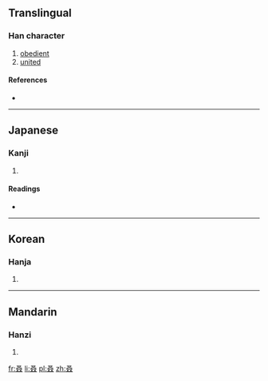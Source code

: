 ==Translingual==

===Han character===
{{Han char|rn=29|rad=又|as=04|sn=6|four=|canj=水水水 (EEE), X水水水 (XEEE)|ids=⿱又⿰又又}}

# [[obedient]]
# [[united]]

====References====
* {{Han ref|kx=0165.290|dkj=03139|dj=0376.110|hdz=10394.080|uh=53D2|ud=21458}}

----

==Japanese==

===Kanji===
{{ja-kanji|grade=|rs=又04}}

# {{defn|lang=ja|sort=又04}}

====Readings====
* {{ja-readings|on=[[じゃく]] (jaku), [[にゃく]] (nyaku)|kun=[[したがう]] (shitagau)}}

----

==Korean==

===Hanja===
{{ko-hanja|hangeul=약|rv=yak|mr=yak}}

# {{defn|lang=ko|sort=又04}}

----

==Mandarin==

===Hanzi===
{{cmn-hanzi|pin=[[lì]] ([[li4]]), [[ruò]] ([[ruo4]])|wg=li<sup>4</sup>, jo<sup>4</sup>}}

# {{defn|lang=cmn|sort=又04}}

[[fr:叒]]
[[li:叒]]
[[pl:叒]]
[[zh:叒]]